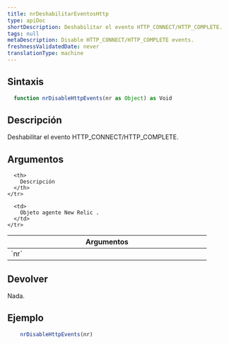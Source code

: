 ```yaml
---
title: nrDeshabilitarEventosHttp
type: apiDoc
shortDescription: Deshabilitar el evento HTTP_CONNECT/HTTP_COMPLETE.
tags: null
metaDescription: Disable HTTP_CONNECT/HTTP_COMPLETE events.
freshnessValidatedDate: never
translationType: machine
---
```


## Sintaxis

```js
  function nrDisableHttpEvents(nr as Object) as Void
```

## Descripción

Deshabilitar el evento HTTP\_CONNECT/HTTP\_COMPLETE.

## Argumentos

<table>
  <thead>
    <tr>
      <th width="25%">
        Argumentos
      </th>

      <th>
        Descripción
      </th>
    </tr>
  </thead>

  <tbody>
    <tr>
      <td>
        `nr`
      </td>

      <td>
        Objeto agente New Relic .
      </td>
    </tr>
  </tbody>
</table>

## Devolver

Nada.

## Ejemplo

```js
  	nrDisableHttpEvents(nr)
```